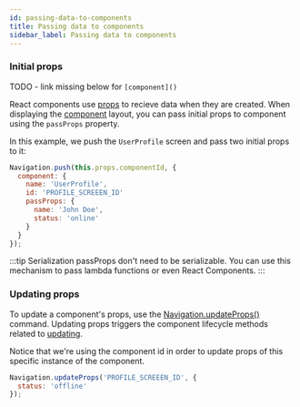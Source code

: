 ```yaml
---
id: passing-data-to-components
title: Passing data to components
sidebar_label: Passing data to components
---
```


### Initial props

TODO - link missing below for `[component]()`

React components use [props](https://facebook.github.io/react-native/docs/props) to recieve data when they are
created. When displaying the [component]() layout, you can pass initial props to component using the `passProps` property.

In this example, we push the `UserProfile` screen and pass two initial props to it:

```js
Navigation.push(this.props.componentId, {
  component: {
    name: 'UserProfile',
    id: 'PROFILE_SCREEEN_ID'
    passProps: {
      name: 'John Doe',
      status: 'online'
    }
  }
});
```

:::tip Serialization
passProps don't need to be serializable. You can use this mechanism to pass lambda functions or even React Components.
:::

### Updating props

To update a component's props, use the [Navigation.updateProps()]() command. Updating props triggers
the component lifecycle methods related to [updating](https://reactjs.org/docs/react-component.html#updating).

Notice that we're using the component id in order to update props of this specific instance of the component.

```js
Navigation.updateProps('PROFILE_SCREEEN_ID', {
  status: 'offline'
});
```
